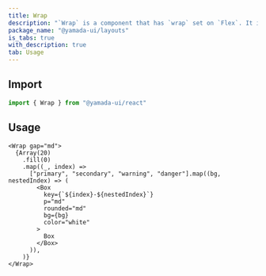 ```yaml
---
title: Wrap
description: "`Wrap` is a component that has `wrap` set on `Flex`. It inherits convenient style shorthand from `Flex`"
package_name: "@yamada-ui/layouts"
is_tabs: true
with_description: true
tab: Usage
---
```


## Import

```ts
import { Wrap } from "@yamada-ui/react"
```

## Usage

```tsx
<Wrap gap="md">
  {Array(20)
    .fill(0)
    .map((_, index) =>
      ["primary", "secondary", "warning", "danger"].map((bg, nestedIndex) => (
        <Box
          key={`${index}-${nestedIndex}`}
          p="md"
          rounded="md"
          bg={bg}
          color="white"
        >
          Box
        </Box>
      )),
    )}
</Wrap>
```
